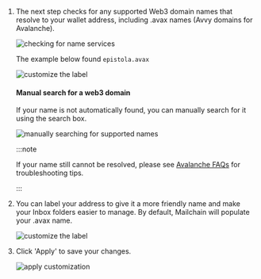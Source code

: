 1.  The next step checks for any supported Web3 domain names that resolve to your wallet address, including .avax names (Avvy domains for Avalanche).

    <img
    	className="guides-image-small"
    	alt="checking for name services"
    	src="/img/user/guides/getting-started/img-register-a-wallet/checking-name-services.png"
    />

    The example below found `epistola.avax`

    <img
    	className="guides-image"
    	alt="customize the label"
    	src="/img/user/guides/getting-started/img-register-a-wallet/search-name-services-avax.png"
    />

    #### Manual search for a web3 domain

    If your name is not automatically found, you can manually search for it using the search box.

    <img
    	className="guides-image"
    	alt="manually searching for supported names"
    	src="/img/user/guides/getting-started/img-register-a-wallet/manual-search-name-services.png"
    />

    :::note

    If your name still cannot be resolved, please see [Avalanche FAQs](/user/guides/wallets-and-identities/avalanche/avalanche-faqs/#my-avax-domain-domain-was-not-found-what-should-i-check) for troubleshooting tips.

    :::

1.  You can label your address to give it a more friendly name and make your Inbox folders easier to manage. By default, Mailchain will populate your .avax name.

    <img
    	className="guides-image"
    	alt="customize the label"
    	src="/img/user/guides/getting-started/img-register-a-wallet/customize-label-avax.png"
    />

1.  Click 'Apply' to save your changes.

    <img
    	className="guides-image"
    	alt="apply customization"
    	src="/img/user/guides/getting-started/img-register-a-wallet/apply-customization-avax.png"
    />
